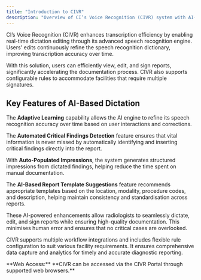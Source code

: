 ```yaml
---
title: "Introduction to CIVR"
description: "Overview of CI’s Voice Recognition (CIVR) system with AI-based dictation features and web access."
---
```


<Info>
  CI’s Voice Recognition (CIVR) enhances transcription efficiency by enabling real-time dictation editing through its advanced speech recognition engine. Users' edits continuously refine the speech recognition dictionary, improving transcription accuracy over time.
</Info>

With this solution, users can efficiently view, edit, and sign reports, significantly accelerating the documentation process. CIVR also supports configurable rules to accommodate facilities that require multiple signatures.

## Key Features of AI-Based Dictation

The **Adaptive Learning** capability allows the AI engine to refine its speech recognition accuracy over time based on user interactions and corrections.

The **Automated Critical Findings Detection** feature ensures that vital information is never missed by automatically identifying and inserting critical findings directly into the report.

With **Auto-Populated Impressions**, the system generates structured impressions from dictated findings, helping reduce the time spent on manual documentation.

The **AI-Based Report Template Suggestions** feature recommends appropriate templates based on the location, modality, procedure codes, and description, helping maintain consistency and standardisation across reports.

<Note>
  These AI-powered enhancements allow radiologists to seamlessly dictate, edit, and sign reports while ensuring high-quality documentation. This minimises human error and ensures that no critical cases are overlooked.
</Note>

CIVR supports multiple workflow integrations and includes flexible rule configuration to suit various facility requirements. It ensures comprehensive data capture and analytics for timely and accurate diagnostic reporting.

<Tip>
  **Web Access:** **CIVR can be accessed via the CIVR Portal through supported web browsers.**
</Tip>